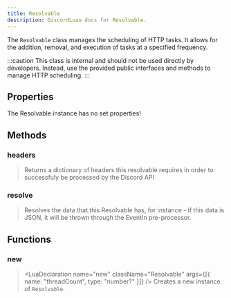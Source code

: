 ```yaml
---
title: Resolvable
description: DiscordLuau docs for Resolvable.
---
```


[//]: # "This file was automatically compiled through the Generator luau code under this repository"
[//]: # "if you want to edit the documentation of discord-luau, please write changes"
[//]: # "to the discord-luau repository itself, we extract the comments from discord-luau and translate"
[//]: # "them into markdown files that Nextra can interpret!"
[//]: # "----- DOCUMENT IMPORTS ----- "


[//]: # "----- DOCUMENT DESCRIPTION ----- "

The `Resolvable` class manages the scheduling of HTTP tasks. It allows for the addition, removal, and execution of tasks at a specified frequency.

:::caution
This class is internal and should not be used directly by developers. Instead, use the provided public interfaces and methods to manage HTTP scheduling.
:::

[//]: # "----- DOCUMENT PROPERTIES ----- "

## Properties

The Resolvable instance has no set properties!

[//]: # "----- DOCUMENT METHODS ----- "

## Methods

### headers

> <LuaDeclaration
>   name="headers"
>   className="Resolvable"
>   args={[]}
>   returnType="{ [string]: string }"
>   isMethod
> />
> Returns a dictionary of headers this resolvable requires in order to successfuly
> be processed by the Discord API

### resolve

> <LuaDeclaration
>   name="resolve"
>   className="Resolvable"
>   args={[]}
>   returnType="any"
>   isMethod
> />
> Resolves the data that this Resolvable has, for instance - if this data is JSON,
> it will be thrown through the EventIn pre-processor.

[//]: # "----- DOCUMENT FUNCTIONS ----- "

## Functions

### new

> <LuaDeclaration
>   name="new"
>   className="Resolvable"
>   args={[{ name: "threadCount", type: "number?" }]}
> />
> Creates a new instance of `Resolvable`.
